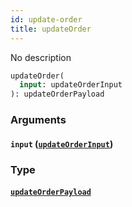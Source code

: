 ```yaml
---
id: update-order
title: updateOrder
---
```


No description

```graphql
updateOrder(
  input: updateOrderInput
): updateOrderPayload

```

### Arguments

#### `input` ([`updateOrderInput`](/v1/inputs/update-order-input))

### Type

#### [`updateOrderPayload`](/v1/objects/update-order-payload)
